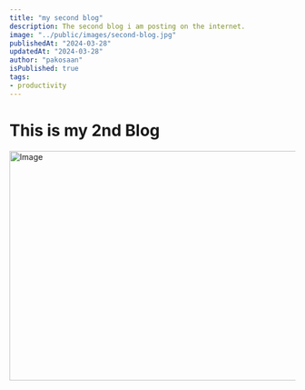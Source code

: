 ```yaml
---
title: "my second blog"
description: The second blog i am posting on the internet.
image: "../public/images/second-blog.jpg"
publishedAt: "2024-03-28"
updatedAt: "2024-03-28"
author: "pakosaan"
isPublished: true
tags: 
- productivity
---
```


# This is my 2nd Blog
<Image
  src="/images/second-blog.jpg"
  width="718"
  height="404"
  alt="Image"
  sizes="100vw"
/>